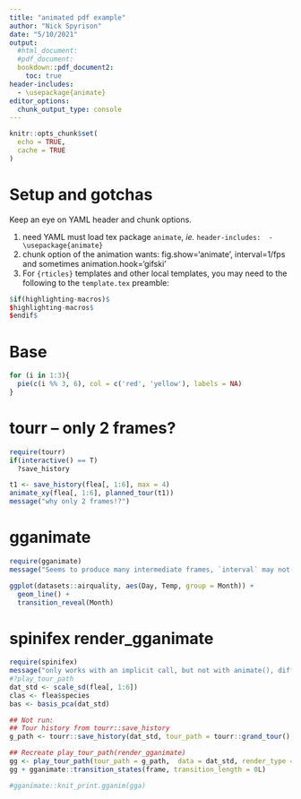 ```yaml
---
title: "animated pdf example"
author: "Nick Spyrison"
date: "5/10/2021"
output:
  #html_document:
  #pdf_document:
  bookdown::pdf_document2:
    toc: true
header-includes:
  - \usepackage{animate}
editor_options: 
  chunk_output_type: console
---
```


```r
knitr::opts_chunk$set(
  echo = TRUE,
  cache = TRUE
)
```

# Setup and gotchas

Keep an eye on YAML header and chunk options.

1) need YAML must load tex package `animate`, _ie._  `header-includes:  - \usepackage{animate}`
2) chunk option of the animation wants:  fig.show='animate', interval=1/fps and sometimes animation.hook='gifski'
3) For `{rticles}` templates and other local templates, you may need to the following to the `template.tex` preamble:
```r
$if(highlighting-macros)$
$highlighting-macros$
$endif$
```

# Base

```r
for (i in 1:3){
  pie(c(i %% 3, 6), col = c('red', 'yellow'), labels = NA)
}
```

# tourr -- only 2 frames?
```r
require(tourr)
if(interactive() == T)
  ?save_history

t1 <- save_history(flea[, 1:6], max = 4)
animate_xy(flea[, 1:6], planned_tour(t1))
message("why only 2 frames!?")
```

# gganimate
```r
require(gganimate)
message("Seems to produce many intermediate frames, `interval` may not be be strightforard with gganimate")

ggplot(datasets::airquality, aes(Day, Temp, group = Month)) +
  geom_line() +
  transition_reveal(Month)
```


# spinifex render_gganimate 
```r
require(spinifex)
message("only works with an implicit call, but not with animate(), difference with print.gganim() and knit_print.gganim()??")
#?play_tour_path
dat_std <- scale_sd(flea[, 1:6])
clas <- flea$species
bas <- basis_pca(dat_std)

## Not run:
## Tour history from tourr::save_history
g_path <- tourr::save_history(dat_std, tour_path = tourr::grand_tour(), max = 3)

## Recreate play_tour_path(render_gganimate)
gg <- play_tour_path(tour_path = g_path,  data = dat_std, render_type = render_)
gg + gganimate::transition_states(frame, transition_length = 0L)

#gganimate::knit_print.gganim(gga)
```